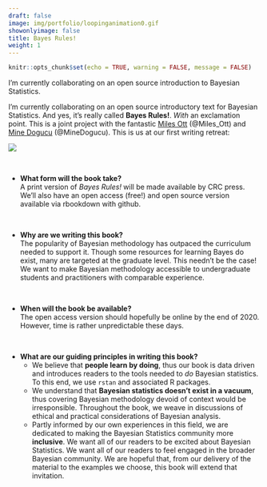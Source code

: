 ```yaml
---
draft: false
image: img/portfolio/loopinganimation0.gif
showonlyimage: false
title: Bayes Rules!
weight: 1
---
```


```r
knitr::opts_chunk$set(echo = TRUE, warning = FALSE, message = FALSE)
```

I'm currently collaborating on an open source introduction to Bayesian Statistics.

<!--more-->


I'm currently collaborating on an open source introductory text for Bayesian Statistics.  And yes, it's really called **Bayes Rules!**.  *With* an exclamation point. This is a joint project with the fantastic [Miles Ott](https://milesott.com/) (@Miles_Ott) and [Mine Dogucu](https://mdogucu.ics.uci.edu/) (@MineDogucu).  This is us at our first writing retreat:

![](/portfolio/bayes_rules_files/bayes_band.jpeg)




\





- **What form will the book take?**    
    A print version of *Bayes Rules!* will be made available by CRC press.  We'll also have an open access (free!) and open source version available via rbookdown with github.


\




- **Why are we writing this book?**    
    The popularity of Bayesian methodology has outpaced the curriculum needed to support it. Though some resources for learning Bayes do exist, many are targeted at the graduate level. This needn't be the case!  We want to make Bayesian methodology accessible to undergraduate students and practitioners with comparable experience.
    
    
\



- **When will the book be available?**    
    The open access version should hopefully be online by the end of 2020.  However, time is rather unpredictable these days.




\


- **What are our guiding principles in writing this book?**    
    - We believe that **people learn by doing**, thus our book is data driven and introduces readers to the tools needed to *do* Bayesian statistics. To this end, we use `rstan` and associated R packages.
    - We understand that **Bayesian statistics doesn't exist in a vacuum**, thus covering Bayesian methodology devoid of context would be irresponsible. Throughout the book, we weave in discussions of ethical and practical considerations of Bayesian analysis.
    - Partly informed by our own experiences in this field, we are dedicated to making the Bayesian Statistics community more **inclusive**.  We want all of our readers to be excited about Bayesian Statistics.  We want all of our readers to feel engaged in the broader Bayesian community.  We are hopeful that, from our delivery of the material to the examples we choose, this book will extend that invitation.      


